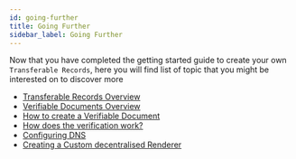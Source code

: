 ```yaml
---
id: going-further
title: Going Further
sidebar_label: Going Further
---
```


Now that you have completed the getting started guide to create your own `Transferable Records`, here you will find list of topic that you might be interested on to discover more

- [Transferable Records Overview](/docs/4.x/topics/introduction/transferable-records/overview)
- [Verifiable Documents Overview](/docs/4.x/topics/introduction/verifiable-documents/overview)
- [How to create a Verifiable Document](/docs/4.x/tutorial/verifiable-documents/overview)
- [How does the verification work?](/docs/4.x/topics/verifying-documents/overview)
- [Configuring DNS](/docs/4.x/topics/introduction/issuer-method-dns-txt#hands-on-creating-a-dns-txt-record)
- [Creating a Custom decentralised Renderer](/docs/4.x/tutorial/decentralised-renderer)
